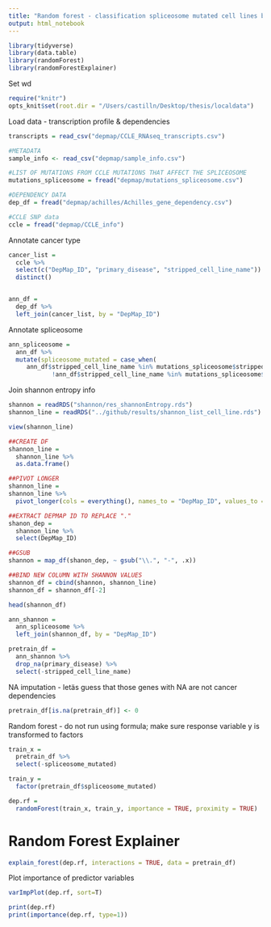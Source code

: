```yaml
---
title: "Random forest - classification spliceosome mutated cell lines based on dependency of genes + shannon entropy"
output: html_notebook
---
```


```r
library(tidyverse)
library(data.table)
library(randomForest)
library(randomForestExplainer)
```

Set wd 
```r
require("knitr")
opts_knit$set(root.dir = "/Users/castilln/Desktop/thesis/localdata")
```

Load data - transcription profile & dependencies
```r
transcripts = read_csv("depmap/CCLE_RNAseq_transcripts.csv")

#METADATA
sample_info <- read_csv("depmap/sample_info.csv") 

#LIST OF MUTATIONS FROM CCLE MUTATIONS THAT AFFECT THE SPLICEOSOME
mutations_spliceosome = fread("depmap/mutations_spliceosome.csv")

#DEPENDENCY DATA
dep_df = fread("depmap/achilles/Achilles_gene_dependency.csv")

#CCLE SNP data
ccle = fread("depmap/CCLE_info")
```

Annotate cancer type
```r
cancer_list = 
  ccle %>% 
  select(c("DepMap_ID", "primary_disease", "stripped_cell_line_name")) %>% 
  distinct()


ann_df = 
  dep_df %>% 
  left_join(cancer_list, by = "DepMap_ID")
```

Annotate spliceosome
```r
ann_spliceosome = 
  ann_df %>% 
  mutate(spliceosome_mutated = case_when(
     ann_df$stripped_cell_line_name %in% mutations_spliceosome$stripped_cell_line_name ~ "YES", #if the mutation is in a gene from the spliceosome: 1 
            !ann_df$stripped_cell_line_name %in% mutations_spliceosome$stripped_cell_line_name ~ "NO")) 

```

Join shannon entropy info
```r
shannon = readRDS("shannon/res_shannonEntropy.rds")
shannon_line = readRDS("../github/results/shannon_list_cell_line.rds")

view(shannon_line)
```

```r
##CREATE DF
shannon_line = 
  shannon_line %>% 
  as.data.frame()

##PIVOT LONGER
shannon_line = 
shannon_line %>% 
  pivot_longer(cols = everything(), names_to = "DepMap_ID", values_to = "SHANNON")

##EXTRACT DEPMAP ID TO REPLACE "."
shanon_dep = 
  shannon_line %>% 
  select(DepMap_ID)

##GSUB
shannon = map_df(shanon_dep, ~ gsub("\\.", "-", .x))

##BIND NEW COLUMN WITH SHANNON VALUES
shannon_df = cbind(shannon, shannon_line)
shannon_df = shannon_df[-2]

head(shannon_df)
```
```r
ann_shannon = 
  ann_spliceosome %>% 
  left_join(shannon_df, by = "DepMap_ID")
```

```r
pretrain_df = 
  ann_shannon %>% 
  drop_na(primary_disease) %>% 
  select(-stripped_cell_line_name)
```

NA imputation - letäs guess that those genes with NA are not cancer dependencies
```r
pretrain_df[is.na(pretrain_df)] <- 0
```

Random forest - do not run using formula; make sure response variable y is transformed to factors
```r
train_x = 
  pretrain_df %>%  
  select(-spliceosome_mutated)

train_y = 
  factor(pretrain_df$spliceosome_mutated)

dep.rf = 
  randomForest(train_x, train_y, importance = TRUE, proximity = TRUE)
```


# Random Forest Explainer
```r
explain_forest(dep.rf, interactions = TRUE, data = pretrain_df)
```


Plot importance of predictor variables
```r
varImpPlot(dep.rf, sort=T)
```

```r
print(dep.rf)
print(importance(dep.rf, type=1))
```

